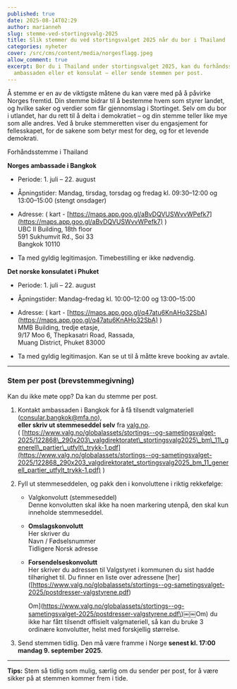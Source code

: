 ```yaml
---
published: true
date: 2025-08-14T02:29
author: marianneh
slug: stemme-ved-stortingsvalg-2025
title: Slik stemmer du ved stortingsvalget 2025 når du bor i Thailand
categories: nyheter
cover: /src/cms/content/media/norgesflagg.jpeg
allow_comment: true
excerpt: Bor du i Thailand under stortingsvalget 2025, kan du forhåndsstemme på
  ambassaden eller et konsulat – eller sende stemmen per post.
---
```

Å stemme er en av de viktigste måtene du kan være med på å påvirke Norges fremtid. Din stemme bidrar til å bestemme hvem som styrer landet, og hvilke saker og verdier som får gjennomslag i Stortinget. Selv om du bor i utlandet, har du rett til å delta i demokratiet – og din stemme teller like mye som alle andres. Ved å bruke stemmeretten viser du engasjement for fellesskapet, for de sakene som betyr mest for deg, og for et levende demokrati.  
  
Forhåndsstemme i Thailand

**Norges ambassade i Bangkok**

*   Periode: 1. juli – 22. august
    
*   Åpningstider: Mandag, tirsdag, torsdag og fredag kl. 09:30–12:00 og 13:00–15:00 (stengt onsdager)
    
*   Adresse: ( kart - [https://maps.app.goo.gl/aBvDQVUSWvvWPefk7](https://maps.app.goo.gl/aBvDQVUSWvvWPefk7) )  
    UBC II Building, 18th floor  
    591 Sukhumvit Rd., Soi 33  
    Bangkok 10110
    
*   Ta med gyldig legitimasjon. Timebestilling er ikke nødvendig.
    

**Det norske konsulatet i Phuket**

*   Periode: 1. juli – 22. august
    
*   Åpningstider: Mandag–fredag kl. 10:00–12:00 og 13:00–15:00
    
*   Adresse: ( kart - [https://maps.app.goo.gl/q47atu6KnAHo32SbA](https://maps.app.goo.gl/q47atu6KnAHo32SbA) )  
    MMB Building, tredje etasje,  
    9/17 Moo 6, Thepkasatri Road, Rassada,  
    Muang District, Phuket 83000
    
*   Ta med gyldig legitimasjon. Kan se ut til å måtte kreve booking av avtale.
    

* * *

### Stem per post (brevstemmegivning)

Kan du ikke møte opp? Da kan du stemme per post.

1.  Kontakt ambassaden i Bangkok for å få tilsendt valgmateriell ([consular.bangkok@mfa.no](mailto:consular.bangkok@mfa.no)),  
    **eller skriv ut stemmeseddel selv** fra [valg.no](http://valg.no). ( [https://www.valg.no/globalassets/stortings--og-sametingsvalget-2025/122868\_290x203\_valgdirektoratet\_stortingsvalg2025\_bm\_11\_generell\_partier\_utfylt\_trykk-1.pdf](https://www.valg.no/globalassets/stortings--og-sametingsvalget-2025/122868_290x203_valgdirektoratet_stortingsvalg2025_bm_11_generell_partier_utfylt_trykk-1.pdf) )
    
2.  Fyll ut stemmeseddelen, og pakk den i konvoluttene i riktig rekkefølge:
    
    *   Valgkonvolutt (stemmeseddel)  
        Denne konvolutten skal ikke ha noen markering utenpå, den skal kun inneholde stemmeseddel.
        
    *   **Omslagskonvolutt**  
        Her skriver du  
        Navn / Fødselsnummer  
        Tidligere Norsk adresse
        
    *   **Forsendelseskonvolutt**  
        Her skriver du adressen til Valgstyret i kommunen du sist hadde tilhørighet til. Du finner en liste over adressene \[her\]([https://www.valg.no/globalassets/stortings--og-sametingsvalget-2025/postdresser-valgstyrene.pdf)  
          
        Om](https://www.valg.no/globalassets/stortings--og-sametingsvalget-2025/postdresser-valgstyrene.pdf\)￼￼Om) du ikke har fått tilsendt offisielt valgmateriell, så kan du bruke 3 ordinære konvolutter, helst med forskjellig størrelse.
        
3.  Send stemmen tidlig. Den må være framme i Norge **senest kl. 17:00 mandag 9. september 2025**.
    

* * *

**Tips:** Stem så tidlig som mulig, særlig om du sender per post, for å være sikker på at stemmen kommer frem i tide.